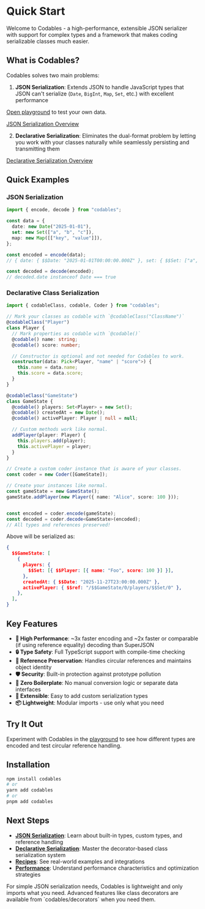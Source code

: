 
# Quick Start

Welcome to Codables - a high-performance, extensible JSON serializer with support for complex types and a framework that makes coding serializable classes much easier.

## What is Codables?

Codables solves two main problems:

1. **JSON Serialization**: Extends JSON to handle JavaScript types that JSON can't serialize (`Date`, `BigInt`, `Map`, `Set`, etc.) with excellent performance

[Open playground](https://codableslib.com/playground/) to test your own data.

[JSON Serialization Overview](/docs/json-serialization)

2. **Declarative Serialization**: Eliminates the dual-format problem by letting you work with your classes naturally while seamlessly persisting and transmitting them

[Declarative Serialization Overview](/docs/declarative-serialization)

## Quick Examples

### JSON Serialization
```typescript
import { encode, decode } from "codables";

const data = {
  date: new Date("2025-01-01"),
  set: new Set(["a", "b", "c"]),
  map: new Map([["key", "value"]]),
};

const encoded = encode(data);
// { date: { $$Date: "2025-01-01T00:00:00.000Z" }, set: { $$Set: ["a", "b", "c"] }, map: { $$Map: [["key", "value"]] } }

const decoded = decode(encoded);
// decoded.date instanceof Date === true
```

### Declarative Class Serialization
```typescript
import { codableClass, codable, Coder } from "codables";

// Mark your classes as codable with `@codableClass("ClassName")`
@codableClass("Player")
class Player {
  // Mark properties as codable with `@codable()`
  @codable() name: string;
  @codable() score: number;

  // Constructor is optional and not needed for Codables to work.
  constructor(data: Pick<Player, "name" | "score">) {
    this.name = data.name;
    this.score = data.score;
  }
}

@codableClass("GameState")
class GameState {
  @codable() players: Set<Player> = new Set();
  @codable() createdAt = new Date();
  @codable() activePlayer: Player | null = null;

  // Custom methods work like normal.
  addPlayer(player: Player) {
    this.players.add(player);
    this.activePlayer = player;
  }
}

// Create a custom coder instance that is aware of your classes.
const coder = new Coder([GameState]);

// Create your instances like normal.
const gameState = new GameState();
gameState.addPlayer(new Player({ name: "Alice", score: 100 }));


const encoded = coder.encode(gameState);
const decoded = coder.decode<GameState>(encoded);
// All types and references preserved!
```

Above will be serialized as:
```json
{
  $$GameState: [
    {
      players: {
        $$Set: [{ $$Player: [{ name: "Foo", score: 100 }] }],
      },
      createdAt: { $$Date: "2025-11-27T23:00:00.000Z" },
      activePlayer: { $$ref: "/$$GameState/0/players/$$Set/0" },
    },
  ],
}
```

## Key Features

- **🚀 High Performance**: ~3x faster encoding and ~2x faster or comparable (if using reference equality) decoding than SuperJSON
- **🔒 Type Safety**: Full TypeScript support with compile-time checking
- **🔄 Reference Preservation**: Handles circular references and maintains object identity
- **🛡️ Security**: Built-in protection against prototype pollution
- **🎯 Zero Boilerplate**: No manual conversion logic or separate data interfaces
- **🔧 Extensible**: Easy to add custom serialization types
- **📦 Lightweight**: Modular imports - use only what you need

## Try It Out

Experiment with Codables in the [playground](https://codableslib.com/playground/) to see how different types are encoded and test circular reference handling.

## Installation

```bash
npm install codables
# or
yarn add codables
# or
pnpm add codables
```

## Next Steps

- **[JSON Serialization](/docs/json-serialization)**: Learn about built-in types, custom types, and reference handling
- **[Declarative Serialization](/docs/declarative-serialization)**: Master the decorator-based class serialization system
- **[Recipes](/docs/recipes)**: See real-world examples and integrations
- **[Performance](/docs/performance)**: Understand performance characteristics and optimization strategies

<Callout type="info">
For simple JSON serialization needs, Codables is lightweight and only imports what you need. Advanced features like class decorators are available from `codables/decorators` when you need them.
</Callout>